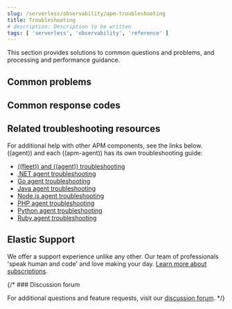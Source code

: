 ```yaml
---
slug: /serverless/observability/apm-troubleshooting
title: Troubleshooting
# description: Description to be written
tags: [ 'serverless', 'observability', 'reference' ]
---
```


<p><DocBadge template="technical preview" /></p>


<div id="troubleshoot-apm"></div>

This section provides solutions to common questions and problems,
and processing and performance guidance.

## Common problems

<CommonProblems />

## Common response codes

<CommonResponseCodes />

## Related troubleshooting resources

For additional help with other APM components, see the links below.
((agent)) and each ((apm-agent)) has its own troubleshooting guide:

* [((fleet)) and ((agent)) troubleshooting](((fleet-guide))/troubleshooting-intro.html)
* [.NET agent troubleshooting](((apm-dotnet-ref))/troubleshooting.html)
* [Go agent troubleshooting](((apm-go-ref))/troubleshooting.html)
* [Java agent troubleshooting](((apm-java-ref))/trouble-shooting.html)
* [Node.js agent troubleshooting](((apm-node-ref))/troubleshooting.html)
* [PHP agent troubleshooting](((apm-php-ref))/troubleshooting.html)
* [Python agent troubleshooting](((apm-py-ref))/troubleshooting.html)
* [Ruby agent troubleshooting](((apm-ruby-ref))/debugging.html)

## Elastic Support

We offer a support experience unlike any other.
Our team of professionals 'speak human and code' and love making your day.
[Learn more about subscriptions](https://www.elastic.co/subscriptions).

{/* ### Discussion forum

For additional questions and feature requests,
visit our [discussion forum](https://discuss.elastic.co/c/apm). */}
